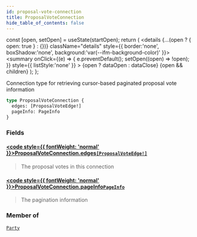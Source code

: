 ```yaml
---
id: proposal-vote-connection
title: ProposalVoteConnection
hide_table_of_contents: false
---
```







  const [open, setOpen] = useState(startOpen);
  return (
    <details {...(open ? { open: true } : {})} className="details" style={{ border:'none', boxShadow:'none', background:'var(--ifm-background-color)' }}>
      <summary
        onClick={(e) => {
          e.preventDefault();
          setOpen((open) => !open);
        }}
        style={{ listStyle:'none' }}
      >
      {open ? dataOpen : dataClose}
      </summary>
      {open && children}
    </details>
  );
};




Connection type for retrieving cursor-based paginated proposal vote information


```graphql
type ProposalVoteConnection {
  edges: [ProposalVoteEdge!]
  pageInfo: PageInfo
}
```


### Fields

#### [<code style={{ fontWeight: 'normal' }}>ProposalVoteConnection.<b>edges</b></code>](#)<Bullet />[`[ProposalVoteEdge!]`](/testnet/api/graphql/objects/proposal-vote-edge) <Badge class="secondary" text="list"/> <Badge class="secondary" text="object"/>
> The proposal votes in this connection
> 

#### [<code style={{ fontWeight: 'normal' }}>ProposalVoteConnection.<b>pageInfo</b></code>](#)<Bullet />[`PageInfo`](/testnet/api/graphql/objects/page-info) <Badge class="secondary" text="object"/>
> The pagination information
> 



### Member of

[`Party`](/testnet/api/graphql/objects/party)  <Badge class="secondary" text="object"/>

